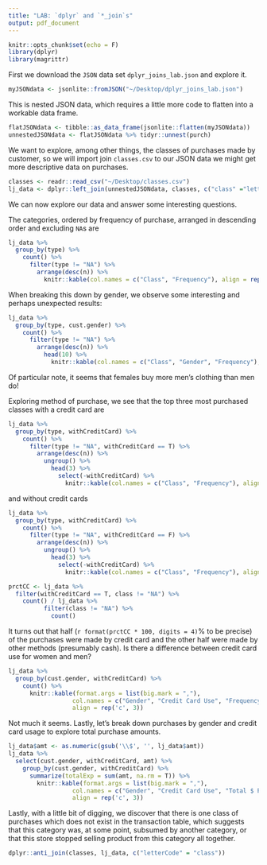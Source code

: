 ```yaml
---
title: "LAB: `dplyr` and `*_join`s"
output: pdf_document
---
```


```r
knitr::opts_chunk$set(echo = F)
library(dplyr)
library(magrittr)
```

First we download the `JSON` data set `dplyr_joins_lab.json` and explore it.

```r
myJSONdata <- jsonlite::fromJSON("~/Desktop/dplyr_joins_lab.json")
```

This is nested JSON data, which requires a little more code to flatten into a workable data frame.

```r
flatJSONdata <- tibble::as_data_frame(jsonlite::flatten(myJSONdata))
unnestedJSONdata <- flatJSONdata %>% tidyr::unnest(purch)
```

We want to explore, among other things, the classes of purchases made by customer, so we will import join `classes.csv` to our JSON data we might get more descriptive data on purchases.

```r
classes <- readr::read_csv("~/Desktop/classes.csv")
lj_data <- dplyr::left_join(unnestedJSONdata, classes, c("class" ="letterCode"))
```

We can now explore our data and answer some interesting questions.

The categories, ordered by frequency of purchase, arranged in descending order and excluding `NA`s are

```r
lj_data %>% 
  group_by(type) %>% 
    count() %>% 
      filter(type != "NA") %>% 
        arrange(desc(n)) %>% 
          knitr::kable(col.names = c("Class", "Frequency"), align = rep('c', 2))
```

When breaking this down by gender, we observe some interesting and perhaps unexpected results:

```r
lj_data %>% 
  group_by(type, cust.gender) %>% 
    count() %>% 
      filter(type != "NA") %>% 
        arrange(desc(n)) %>% 
          head(10) %>% 
            knitr::kable(col.names = c("Class", "Gender", "Frequency"), align = rep('c', 3))
```

Of particular note, it seems that females buy more men's clothing than men do!

\newpage

Exploring method of purchase, we see that the top three most purchased classes with a credit card are

```r
lj_data %>% 
  group_by(type, withCreditCard) %>% 
    count() %>% 
      filter(type != "NA", withCreditCard == T) %>% 
        arrange(desc(n)) %>% 
          ungroup() %>% 
            head(3) %>% 
              select(-withCreditCard) %>% 
                knitr::kable(col.names = c("Class", "Frequency"), align = rep('c', 2))
```

and without credit cards

```r
lj_data %>% 
  group_by(type, withCreditCard) %>% 
    count() %>% 
      filter(type != "NA", withCreditCard == F) %>% 
        arrange(desc(n)) %>% 
          ungroup() %>% 
            head(3) %>% 
              select(-withCreditCard) %>% 
                knitr::kable(col.names = c("Class", "Frequency"), align = rep('c', 2))
```

```r
prctCC <- lj_data %>% 
  filter(withCreditCard == T, class != "NA") %>% 
    count() / lj_data %>% 
          filter(class != "NA") %>% 
            count()
```

It turns out that half (`r format(prctCC * 100, digits = 4)`% to be precise) of the purchases were made by credit card and the other half were made by other methods (presumably cash). Is there a difference between credit card use for women and men?

```r
lj_data %>% 
  group_by(cust.gender, withCreditCard) %>% 
    count() %>% 
      knitr::kable(format.args = list(big.mark = ","), 
                  col.names = c("Gender", "Credit Card Use", "Frequency"), 
                  align = rep('c', 3))
```

Not much it seems. Lastly, let's break down purchases by gender and credit card usage to explore total purchase amounts.

```r
lj_data$amt <- as.numeric(gsub('\\$', '', lj_data$amt))
lj_data %>% 
  select(cust.gender, withCreditCard, amt) %>% 
    group_by(cust.gender, withCreditCard) %>% 
      summarize(totalExp = sum(amt, na.rm = T)) %>% 
        knitr::kable(format.args = list(big.mark = ","), 
                  col.names = c("Gender", "Credit Card Use", "Total $ Purchases"), 
                  align = rep('c', 3))

```

Lastly, with a little bit of digging, we discover that there is one class of purchases which does not exist in the transaction table, which suggests that this category was, at some point, subsumed by another category, or that this store stopped selling product from this category all together.

```r
dplyr::anti_join(classes, lj_data, c("letterCode" = "class"))
```













